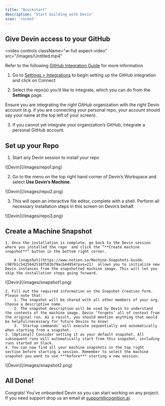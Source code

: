 ```yaml
---
title: "Quickstart"
description: "Start building with Devin"
icon: 'rocket'
---
```


## Give Devin access to your GitHub

<video
  controls
  className="w-full aspect-video"
  src="/images/Untitled.mp4"
></video>

<Info>Refer to the following [GitHub Integration Guide](Integrations/gh) for more information</Info>

1. Go to [Settings > Integrations](https://preview.devin.ai/settings/integrations) to begin setting up the GitHub integration and click on Connect

2. Select the repo(s) you’d like to integrate, which you can do from the **Settings** page. 

Ensure you are integrating the right GitHub organization with the right Devin account (e.g. if you are connecting your personal repo, your account should say your name at the top left of your screen).

3. If you cannot yet integrate your organization’s GitHub, integrate a personal GitHub account.

## Set up your Repo

1. Start any Devin session to install your repo
    
<Frame>
    ![Devin](/images/repo1.png)
</Frame>
    
2. Go to the menu on the top right hand corner of Devin’s Workspace and select **Use Devin’s Machine**. 
    
<Frame>
    ![Devin](/images/repo2.png)
</Frame>
    
3. This will open an interactive file editor, complete with a shell. Perform all necessary installation steps in this screen on Devin’s behalf. 
    
<Frame>
    ![Devin](/images/repo3.png)
</Frame>

## Create a Machine Snapshot
    
    1. Once the installation is complete, go back to the Devin session where you installed the repo  and click the “**Create machine snapshot**” button in the bottom right corner.
        
        A [snapshot](https://www.notion.so/Machine-Snapshots-Guide-c987b1c5425642518f583b79acb44954?pvs=21)  allows you to initialize new Devin instances from the snapshotted machine image. This will let you skip the installation steps going forward.
        
<Frame>
    ![Devin](/images/snapshot1.png)
</Frame>

    2. Fill out the required information on the Snapshot Creation form. Please note that:
        1. The snapshot will be shared with all other members of your org. Choose a descriptive name.
        2. The snapshot description will be used by Devin to understand the contents of the machine image. Devin ‘forgets’ all of context from the original run. As a result, you should mention anything that would be helpful/necessary for future Devins to know!
        3. `Startup commands` will execute sequentially and automatically when starting from a snapshot.
    3. [Optional] Consider setting it as your default snapshot. All subsequent runs will automatically start from this snapshot, including runs started on Slack.
    4. You can now find all your machine snapshots in the top right section before starting a session. Remember to select the machine snapshot you want to use ***before*** starting a new session.
        
<Frame>
    ![Devin](/images/snapshot2.png)
</Frame>

## All Done!

Congrats! You’ve onboarded Devin so you can start working on any project. If you need support drop us an email at support@cognition.ai.
